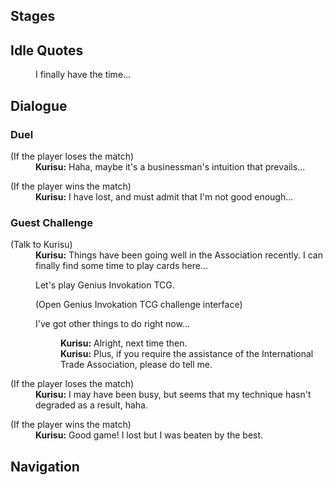 {{Genius Invokation TCG Character Stages Intro}}

==Stages==
{{Genius Invokation TCG Stages/Detailed|Kurisu}}

==Idle Quotes==
{{Dialogue start}}
:{{DIcon|Idle}} I finally have the time...
{{Dialogue end}}

==Dialogue==
===Duel===
{{Dialogue start}}
;(If the player loses the match)
:'''Kurisu:''' Haha, maybe it's a businessman's intuition that prevails...

;(If the player wins the match)
:'''Kurisu:''' I have lost, and must admit that I'm not good enough...
{{Dialogue end}}

===Guest Challenge===
{{Dialogue start}}
;(Talk to Kurisu)
:'''Kurisu:''' Things have been going well in the Association recently. I can finally find some time to play cards here...
:{{DIcon}} Let's play Genius Invokation TCG.
:;(Open Genius Invokation TCG challenge interface)
:{{DIcon}} I've got other things to do right now...
::'''Kurisu:''' Alright, next time then.
::'''Kurisu:''' Plus, if you require the assistance of the International Trade Association, please do tell me.

;(If the player loses the match)
:'''Kurisu:''' I may have been busy, but seems that my technique hasn't degraded as a result, haha.

;(If the player wins the match)
:'''Kurisu:''' Good game! I lost but I was beaten by the best.
{{Dialogue end}}

==Navigation==
{{Genius Invokation TCG Stages Navbox}}